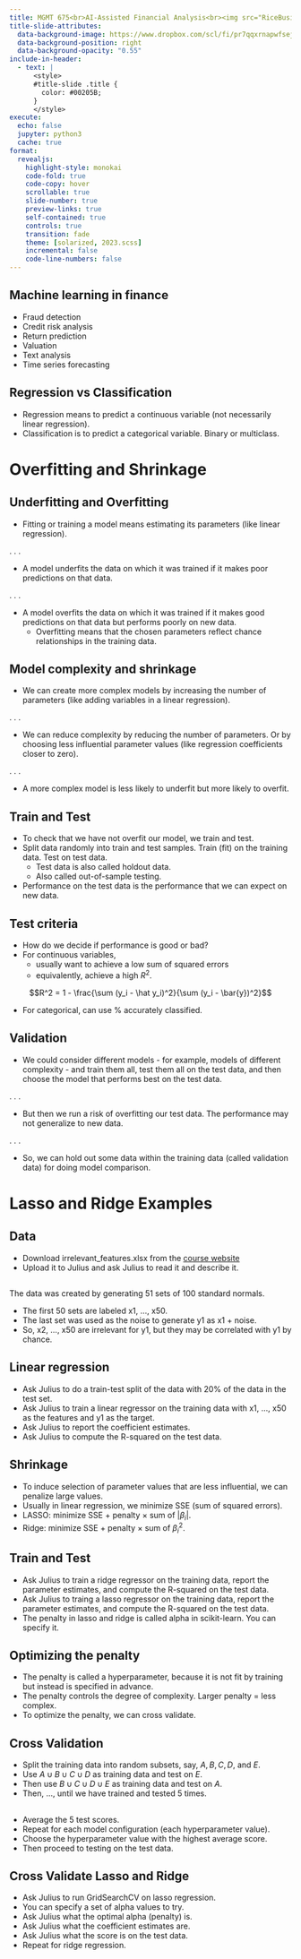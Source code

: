 ```yaml
---
title: MGMT 675<br>AI-Assisted Financial Analysis<br><img src="RiceBusiness-transparent-logo-sm.png"  height=100><br>Linear Models and Shrinkage
title-slide-attributes:
  data-background-image: https://www.dropbox.com/scl/fi/pr7qqxrnapwfsejk09e7m/ml3.jpg?rlkey=4n75omh9zh2i736dcru9gxp6l&dl=1
  data-background-position: right
  data-background-opacity: "0.55"
include-in-header:
  - text: |
      <style>
      #title-slide .title {
        color: #00205B;
      }
      </style>
execute:
  echo: false
  jupyter: python3
  cache: true
format: 
  revealjs:
    highlight-style: monokai
    code-fold: true
    code-copy: hover
    scrollable: true
    slide-number: true
    preview-links: true
    self-contained: true
    controls: true
    transition: fade
    theme: [solarized, 2023.scss]
    incremental: false
    code-line-numbers: false
---
```


## Machine learning in finance

- Fraud detection
- Credit risk analysis
- Return prediction
- Valuation
- Text analysis
- Time series forecasting

## Regression vs Classification

- Regression means to predict a continuous variable (not necessarily linear regression).
- Classification is to predict a categorical variable.  Binary or multiclass.


# Overfitting and Shrinkage

## Underfitting and Overfitting

- Fitting or training a model means estimating its parameters (like linear regression).

. . .

- A model underfits the data on which it was trained if it makes poor predictions on that data.

. . .

- A model overfits the data on which it was trained if it makes good predictions on that data but performs poorly on new data.
  - Overfitting means that the chosen parameters reflect chance relationships in the training data.

## Model complexity and shrinkage 

- We can create more complex models by increasing the number of parameters (like adding variables in a linear regression).

. . .

- We can reduce complexity by reducing the number of parameters.  Or by choosing less influential parameter values (like regression coefficients closer to zero).

. . .

- A more complex model is less likely to underfit but more likely to overfit.

## Train and Test

- To check that we have not overfit our model, we train and test.
- Split data randomly into train and test samples.  Train (fit) on the training data.  Test on test data.
  - Test data is also called holdout data.
  - Also called out-of-sample testing.
- Performance on the test data is the performance that we can expect on new data.  


## Test criteria

- How do we decide if performance is good or bad?
- For continuous variables, 
  - usually want to achieve a low sum of squared errors 
  - equivalently, achieve a high $R^2$.


$$R^2 = 1 - \frac{\sum (y_i - \hat y_i)^2}{\sum (y_i - \bar{y})^2}$$

- For categorical, can use % accurately classified.

## Validation 

- We could consider different models - for example, models of different complexity - and train them all, test them all on the test data, and then choose the model that performs best on the test data.

. . .

- But then we run a risk of overfitting our test data.  The performance may not generalize to new data.

. . .

- So, we can hold out some data within the training data (called validation data) for doing model comparison.

# Lasso and Ridge Examples

## Data

- Download irrelevant_features.xlsx from the [course website](https://mgmt675.kerryback.com)
- Upload it to Julius and ask Julius to read it and describe it.

## 

The data was created by generating 51 sets of 100 standard normals. 

- The first 50 sets are labeled x1, ..., x50.  
- The last set was used as the noise to generate y1 as x1 + noise.
- So, x2, ..., x50 are irrelevant for y1, but they may be correlated with y1 by chance.

## Linear regression 

- Ask Julius to do a train-test split of the data with 20% of the data in the test set.
- Ask Julius to train a linear regressor on the training data with x1, ..., x50 as the features and y1 as the target.
- Ask Julius to report the coefficient estimates.
- Ask Julius to compute the R-squared on the test data.

## Shrinkage

- To induce selection of parameter values that are less influential, we can penalize large values.
- Usually in linear regression, we minimize SSE (sum of squared errors).
- LASSO: minimize SSE + penalty $\times$ sum of $|\beta_i|$.
- Ridge: minimize SSE + penalty $\times$ sum of $\beta_i^2$.

## Train and Test

- Ask Julius to train a ridge regressor on the training data, report the parameter estimates, and compute the R-squared on the test data.
- Ask Julius to traing a lasso regressor on the training data, report the parameter estimates, and compute the R-squared on the test data.
- The penalty in lasso and ridge is called alpha in scikit-learn.  You can specify it.


## Optimizing the penalty

- The penalty is called a hyperparameter, because it is not fit by training but instead is specified in advance.
- The penalty controls the degree of complexity. Larger penalty = less complex.
- To optimize the penalty, we can cross validate.

## Cross Validation

- Split the training data into random subsets, say, $A, B, C, D$, and $E$.
- Use $A \cup B \cup C \cup D$ as training data and test on $E$.  
- Then use $B \cup C \cup D \cup E$ as training data and test on $A$.  
- Then, ..., until we have trained and tested 5 times.

##

- Average the 5 test scores.
- Repeat for each model configuration (each hyperparameter value).
- Choose the hyperparameter value with the highest average score.
- Then proceed to testing on the test data.

## Cross Validate Lasso and Ridge

- Ask Julius to run GridSearchCV on lasso regression.
- You can specify a set of alpha values to try.
- Ask Julius what the optimal alpha (penalty) is.
- Ask Julius what the coefficient estimates are.
- Ask Julius what the score is on the test data.
- Repeat for ridge regression.


